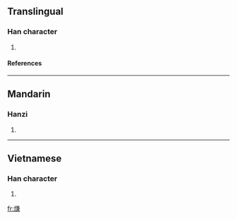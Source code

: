 ==Translingual==
===Han character===
{{Han char|rn=86|rad=火|as=10|sn=14|four=|canj=火廿X金 (FTXC)}}
# {{defn|Han|sort=火10}}
====References====
{{Han ref|kx=0679.200|dkj=19303|dj=1091.060|hdz=32223.160|uh=7191|ud=29073}}
----
==Mandarin==
===Hanzi===
{{cmn-hanzi|pin=[[lián]] ([[lian2]])|wg=lien<sup>2</sup>}}
# {{defn|Mandarin}}
----
==Vietnamese==
===Han character===
{{vi-hantu|mũi rim }}
# {{defn|Vietnamese}}

[[fr:熑]]